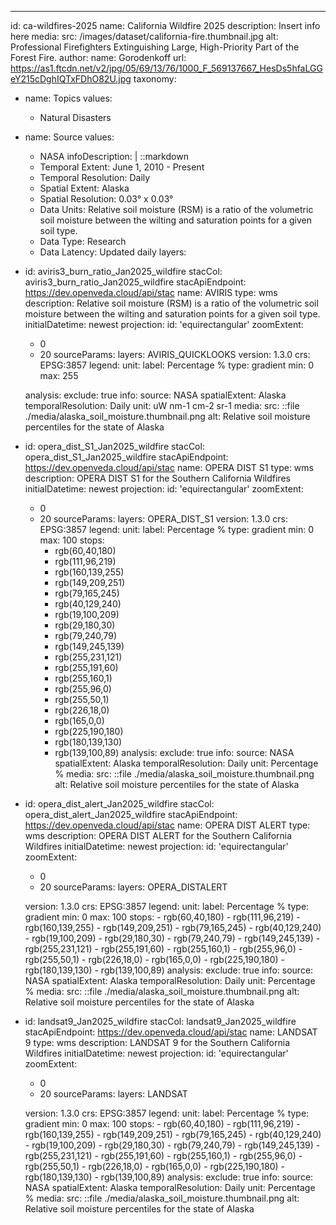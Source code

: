 ---
id: ca-wildfires-2025
name: California Wildfire 2025
description: Insert info here
media:
  src: /images/dataset/california-fire.thumbnail.jpg
  alt: Professional Firefighters Extinguishing Large, High-Priority Part of the Forest Fire.
  author:
    name:  Gorodenkoff
    url:  https://as1.ftcdn.net/v2/jpg/05/69/13/76/1000_F_569137667_HesDs5hfaLGGeY215cDghIQTxFDhO82U.jpg
taxonomy:
  - name: Topics
    values:
      - Natural Disasters
  - name: Source
    values:
      - NASA
infoDescription: |
  ::markdown
    - Temporal Extent: June 1, 2010 - Present
    - Temporal Resolution: Daily
    - Spatial Extent: Alaska
    - Spatial Resolution: 0.03° x 0.03°
    - Data Units: Relative soil moisture (RSM) is a ratio of the volumetric soil moisture between the wilting and saturation points for a given soil type.
    - Data Type: Research
    - Data Latency: Updated daily
layers:
  - id: aviris3_burn_ratio_Jan2025_wildfire
    stacCol: aviris3_burn_ratio_Jan2025_wildfire
    stacApiEndpoint: https://dev.openveda.cloud/api/stac
    name: AVIRIS
    type: wms
    description: Relative soil moisture (RSM) is a ratio of the volumetric soil moisture between the wilting and saturation points for a given soil type.
    initialDatetime: newest
    projection:
      id: 'equirectangular'
    zoomExtent:
      - 0
      - 20
    sourceParams:
      layers: AVIRIS_QUICKLOOKS
      version: 1.3.0
      crs: EPSG:3857
    legend:
      unit:
        label: Percentage %
      type: gradient
      min: 0
      max: 255

    analysis:
      exclude: true
    info:
      source: NASA
      spatialExtent: Alaska
      temporalResolution: Daily
      unit: uW nm-1 cm-2 sr-1
    media:
      src: ::file ./media/alaska_soil_moisture.thumbnail.png
      alt: Relative soil moisture percentiles for the state of Alaska

  - id: opera_dist_S1_Jan2025_wildfire
    stacCol: opera_dist_S1_Jan2025_wildfire
    stacApiEndpoint: https://dev.openveda.cloud/api/stac
    name: OPERA DIST S1
    type: wms
    description: OPERA DIST S1 for the Southern California Wildfires
    initialDatetime: newest
    projection:
      id: 'equirectangular'
    zoomExtent:
      - 0
      - 20
    sourceParams:
      layers: OPERA_DIST_S1
      version: 1.3.0
      crs: EPSG:3857
    legend:
      unit:
        label: Percentage %
      type: gradient
      min: 0
      max: 100
      stops:
        - rgb(60,40,180)
        - rgb(111,96,219)
        - rgb(160,139,255)
        - rgb(149,209,251)
        - rgb(79,165,245)
        - rgb(40,129,240)
        - rgb(19,100,209)
        - rgb(29,180,30)
        - rgb(79,240,79)
        - rgb(149,245,139)
        - rgb(255,231,121)
        - rgb(255,191,60)
        - rgb(255,160,1)
        - rgb(255,96,0)
        - rgb(255,50,1)
        - rgb(226,18,0)
        - rgb(165,0,0)
        - rgb(225,190,180)
        - rgb(180,139,130)
        - rgb(139,100,89)
    analysis:
      exclude: true
    info:
      source: NASA
      spatialExtent: Alaska
      temporalResolution: Daily
      unit: Percentage %
    media:
      src: ::file ./media/alaska_soil_moisture.thumbnail.png
      alt: Relative soil moisture percentiles for the state of Alaska
 
  - id: opera_dist_alert_Jan2025_wildfire
    stacCol: opera_dist_alert_Jan2025_wildfire
    stacApiEndpoint: https://dev.openveda.cloud/api/stac
    name: OPERA DIST ALERT
    type: wms
    description: OPERA DIST ALERT for the Southern California Wildfires
    initialDatetime: newest
    projection:
      id: 'equirectangular'
    zoomExtent:
      - 0
      - 20
    sourceParams:
      layers: OPERA_DISTALERT

      version: 1.3.0
      crs: EPSG:3857
    legend:
      unit:
        label: Percentage %
      type: gradient
      min: 0
      max: 100
      stops:
        - rgb(60,40,180)
        - rgb(111,96,219)
        - rgb(160,139,255)
        - rgb(149,209,251)
        - rgb(79,165,245)
        - rgb(40,129,240)
        - rgb(19,100,209)
        - rgb(29,180,30)
        - rgb(79,240,79)
        - rgb(149,245,139)
        - rgb(255,231,121)
        - rgb(255,191,60)
        - rgb(255,160,1)
        - rgb(255,96,0)
        - rgb(255,50,1)
        - rgb(226,18,0)
        - rgb(165,0,0)
        - rgb(225,190,180)
        - rgb(180,139,130)
        - rgb(139,100,89)
    analysis:
      exclude: true
    info:
      source: NASA
      spatialExtent: Alaska
      temporalResolution: Daily
      unit: Percentage %
    media:
      src: ::file ./media/alaska_soil_moisture.thumbnail.png
      alt: Relative soil moisture percentiles for the state of Alaska
 
  - id: landsat9_Jan2025_wildfire
    stacCol: landsat9_Jan2025_wildfire
    stacApiEndpoint: https://dev.openveda.cloud/api/stac
    name: LANDSAT 9
    type: wms
    description: LANDSAT 9 for the Southern California Wildfires
    initialDatetime: newest
    projection:
      id: 'equirectangular'
    zoomExtent:
      - 0
      - 20
    sourceParams:
      layers: LANDSAT

      version: 1.3.0
      crs: EPSG:3857
    legend:
      unit:
        label: Percentage %
      type: gradient
      min: 0
      max: 100
      stops:
        - rgb(60,40,180)
        - rgb(111,96,219)
        - rgb(160,139,255)
        - rgb(149,209,251)
        - rgb(79,165,245)
        - rgb(40,129,240)
        - rgb(19,100,209)
        - rgb(29,180,30)
        - rgb(79,240,79)
        - rgb(149,245,139)
        - rgb(255,231,121)
        - rgb(255,191,60)
        - rgb(255,160,1)
        - rgb(255,96,0)
        - rgb(255,50,1)
        - rgb(226,18,0)
        - rgb(165,0,0)
        - rgb(225,190,180)
        - rgb(180,139,130)
        - rgb(139,100,89)
    analysis:
      exclude: true
    info:
      source: NASA
      spatialExtent: Alaska
      temporalResolution: Daily
      unit: Percentage %
    media:
      src: ::file ./media/alaska_soil_moisture.thumbnail.png
      alt: Relative soil moisture percentiles for the state of Alaska

